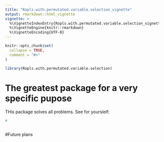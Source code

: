 ---
title: "Ropls.with.permutated.variable.selection_vignette"
output: rmarkdown::html_vignette
vignette: >
  %\VignetteIndexEntry{Ropls.with.permutated.variable.selection_vignette}
  %\VignetteEngine{knitr::rmarkdown}
  %\VignetteEncoding{UTF-8}
---

```{r setup, include = FALSE}
knitr::opts_chunk$set(
  collapse = TRUE,
  comment = "#>"
)
```

```{r}
library(Ropls.with.permutated.variable.selection)
```
# The greatest package for a very specific pupose

THis package solves all problems. See for yourslelf:
```{r}
#



```

#Future plans
